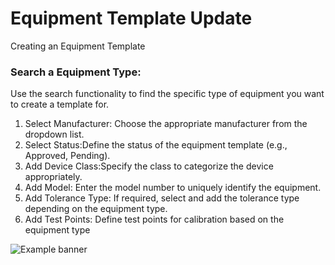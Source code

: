 #  Equipment Template Update

Creating an Equipment Template
### Search a Equipment Type:

Use the search functionality to find the specific type of equipment you want to create a template for.
1. Select Manufacturer: Choose the appropriate manufacturer from the dropdown list.
2. Select Status:Define the status of the equipment template (e.g., Approved, Pending).
3. Add Device Class:Specify the class to categorize the device appropriately.
4. Add Model: Enter the model number to uniquely identify the equipment.
5. Add Tolerance Type: If required, select and add the tolerance type depending on the equipment type.
6. Add Test Points: Define test points for calibration based on the equipment type

![Example banner](./images/equipment-template/Equipment-template-update.gif)
